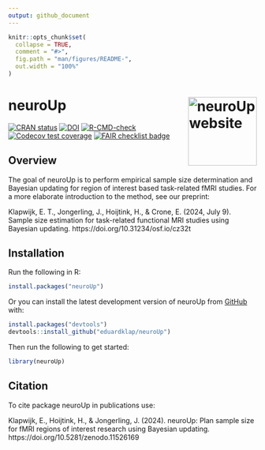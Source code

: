 ```yaml
---
output: github_document
---
```


<!-- README.md is generated from README.Rmd. Please edit that file -->

```r
knitr::opts_chunk$set(
  collapse = TRUE,
  comment = "#>",
  fig.path = "man/figures/README-",
  out.width = "100%"
)
```

# neuroUp <a href="https://eduardklap.github.io/neuroUp/"><img src="man/figures/logo.png" align="right" height="139" alt="neuroUp website" /></a>

<!-- badges: start -->
[![CRAN status](https://www.r-pkg.org/badges/version/neuroUp)](https://CRAN.R-project.org/package=neuroUp)
[![DOI](https://zenodo.org/badge/DOI/10.5281/zenodo.11526169.svg)](https://doi.org/10.5281/zenodo.11526169)
[![R-CMD-check](https://github.com/eduardklap/neuroUp/actions/workflows/R-CMD-check.yaml/badge.svg)](https://github.com/eduardklap/neuroUp/actions/workflows/R-CMD-check.yaml)
[![Codecov test coverage](https://codecov.io/gh/eduardklap/neuroUp/branch/main/graph/badge.svg)](https://app.codecov.io/gh/eduardklap/neuroUp?branch=main)
[![FAIR checklist badge](https://fairsoftwarechecklist.net/badge.svg)](https://fairsoftwarechecklist.net/v0.2?f=31&a=32113&i=32220&r=133)
<!-- badges: end -->

## Overview

The goal of neuroUp is to perform empirical sample size determination and Bayesian updating for region of interest based task-related fMRI studies. For a more elaborate introduction to the method, see our preprint:

Klapwijk, E. T., Jongerling, J., Hoijtink, H., & Crone, E. (2024, July 9). Sample size estimation for task-related functional MRI studies using Bayesian updating. https://doi.org/10.31234/osf.io/cz32t

## Installation

Run the following in R:

```r
install.packages("neuroUp")
```

Or you can install the latest development version of neuroUp from [GitHub](https://github.com/) with:

``` r
install.packages("devtools")
devtools::install_github("eduardklap/neuroUp")
```

Then run the following to get started:

```r
library(neuroUp)
```

## Citation

To cite package neuroUp in publications use:

Klapwijk, E., Hoijtink, H., & Jongerling, J. (2024). neuroUp: Plan sample size for fMRI regions of interest research using Bayesian updating. https://doi.org/10.5281/zenodo.11526169


